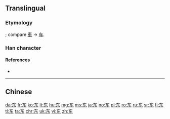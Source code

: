 {{also|東}}<!-- may be replaced by zh-forms -->
==Translingual==

===Etymology===
{{Han simp|東}}; compare [[車]] → [[车]].

===Han character===
{{Han char|rn=1|rad=一|as=04|sn=5|four=40904|canj=KD|ids=⿻⿻一𠃋小}}

====References====
* {{Han ref|kx=0078.021|hdz=10017.050|uh=4E1C|ud=19996}}

----

==Chinese==
{{zh-see|東}}

[[da:东]]
[[fr:东]]
[[ko:东]]
[[lt:东]]
[[hu:东]]
[[mg:东]]
[[ms:东]]
[[ja:东]]
[[no:东]]
[[pl:东]]
[[ro:东]]
[[ru:东]]
[[sr:东]]
[[fi:东]]
[[tl:东]]
[[ta:东]]
[[chr:东]]
[[uk:东]]
[[vi:东]]
[[zh:东]]